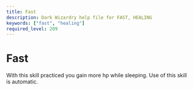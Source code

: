 ```yaml
---
title: Fast
description: Dark Wizardry help file for FAST, HEALING
keywords: ["fast", "healing"]
required_level: 209
---
```


# Fast

With this skill practiced you gain more hp while sleeping.  Use of this skill  
is automatic.